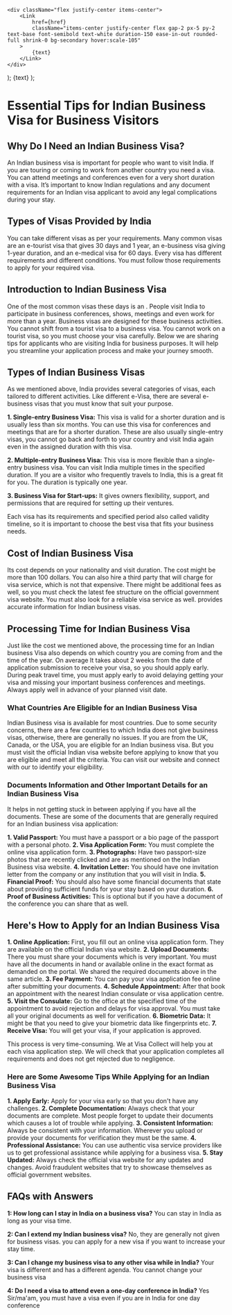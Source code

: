     <div className="flex justify-center items-center">
        <Link
            href={href}
            className="items-center justify-center flex gap-2 px-5 py-2 text-base font-semibold text-white duration-150 ease-in-out rounded-full shrink-0 bg-secondary hover:scale-105"
        >
            {text}
        </Link>
    </div>
);
    <Link
        className="inline-flex items-center justify-center gap-1 text-lg font-semibold text-primary"
        href={href}
    >
        {text}
    </Link>
);

# Essential Tips for Indian Business Visa for  Business Visitors

## Why Do I Need an Indian Business Visa?
An Indian business visa is important for people who want to visit India. If you are touring or coming to work from another country you need a visa. You can attend meetings and conferences even for a very short duration with a visa. It’s important to know Indian regulations and any document requirements for an Indian visa applicant to avoid any legal complications during your stay.

## Types of Visas Provided by India 
You can take different visas as per your requirements. Many common visas are an e-tourist visa that gives 30 days and 1 year, an e-business visa giving 1-year duration, and an e-medical visa for 60 days. Every visa has different requirements and different conditions. You must follow those requirements to apply for your required visa.

## Introduction to Indian Business Visa
One of the most common visas these days is an <LinkText text="e-Business visa" href="/"/>. People visit India to participate in business conferences, shows, meetings and even work for more than a year. Business visas are designed for these business activities. You cannot shift from a tourist visa to a business visa. You cannot work on a tourist visa, so you must choose your visa carefully. Below we are sharing tips for applicants who are visiting India for business purposes. It will help you streamline your application process and make your journey smooth.

## Types of Indian Business Visas
As we mentioned above, India provides several categories of visas, each tailored to different activities. Like different e-Visa, there are several e-business visas that you must know that suit your purpose.

**1. Single-entry Business Visa:** This visa is valid for a shorter duration and is usually less than six months. You can use this visa for conferences and meetings that are for a shorter duration. These are also usually single-entry visas, you cannot go back and forth to your country and visit India again even in the assigned duration with this visa.

**2. Multiple-entry Business Visa:** This visa is more flexible than a single-entry business visa. You can visit India multiple times in the specified duration. If you are a visitor who frequently travels to India, this is a great fit for you. The duration is typically one year.

**3. Business Visa for Start-ups:** It gives owners flexibility, support, and permissions that are required for setting up their ventures. 

Each visa has its requirements and specified period also called validity timeline, so it is important to choose the best visa that fits your business needs.  

## Cost of Indian Business Visa
Its cost depends on your nationality and visit duration. The cost might be more than 100 dollars. You can also hire a third party that will charge for visa service, which is not that expensive. There might be additional fees as well, so you must check the latest fee structure on the official government visa website. You must also look for a reliable visa service as well. <LinkText href="/" text="Our visa service portal"/> provides accurate information for Indian business visas. 

## Processing Time for Indian Business Visa
Just like the cost we mentioned above, the processing time for an Indian business Visa also depends on which country you are coming from and the time of the year. On average It takes about 2 weeks from the date of application submission to receive your visa, so you should apply early. During peak travel time, you must apply early to avoid delaying getting your visa and missing your important business conferences and meetings. Always apply well in advance of your planned visit date.

### What Countries Are Eligible for an Indian Business Visa

Indian Business visa is available for most countries. Due to some security concerns, there are a few countries to which India does not give business visas, otherwise, there are generally no issues. If you are from the UK, Canada, or the USA, you are eligible for an Indian business visa. But you must visit the official Indian visa website before applying to know that you are eligible and meet all the criteria. You can visit our website and connect with our <LinkText href="/aucontact-us/" text="visa service agency"/> to identify your eligibility. 

### Documents Information and Other Important Details for an Indian Business Visa

It helps in not getting stuck in between applying if you have all the documents. These are some of the documents that are generally required for an Indian business visa application:

**1. Valid Passport:** You must have a passport or a bio page of the passport with a personal photo.
**2. Visa Application Form:** You must complete the online visa application form.
**3. Photographs:** Have two passport-size photos that are recently clicked and are as mentioned on the Indian Business visa website.
**4. Invitation Letter:** You should have one invitation letter from the company or any institution that you will visit in India.
**5. Financial Proof:** You should also have some financial documents that state about providing sufficient funds for your stay based on your duration.
**6. Proof of Business Activities:** This is optional but if you have a document of the conference you can share that as well.

## Here's How to Apply for an Indian Business Visa
**1. Online Application:** First, you fill out an online visa application form. They are available on the official Indian visa website.
**2. Upload Documents:** There you must share your documents which is very important. You must have all the documents in hand or available online in the exact format as demanded on the portal. We shared the required documents above in the same article.
**3. Fee Payment:** You can pay your visa application fee online after submitting your documents.
**4. Schedule Appointment:** After that book an appointment with the nearest Indian consulate or visa application centre.
**5. Visit the Consulate:** Go to the office at the specified time of the appointment to avoid rejection and delays for visa approval. You must take all your original documents as well for verification.
**6. Biometric Data:** It might be that you need to give your biometric data like fingerprints etc.
**7. Receive Visa:** You will get your visa, if your application is approved. 

This process is very time-consuming. We at Visa Collect will help you at each visa application step. We will check that your application completes all requirements and does not get rejected due to negligence. 

### Here are Some Awesome Tips While Applying for an Indian Business Visa

**1. Apply Early:** Apply for your visa early so that you don't have any challenges.
**2. Complete Documentation:** Always check that your documents are complete. Most people forget to update their documents which causes a lot of trouble while applying.
**3. Consistent Information:** Always be consistent with your information. Wherever you upload or provide your documents for verification they must be the same.
**4. Professional Assistance:** You can use authentic visa service providers like us to get professional assistance while applying for a business visa.
**5. Stay Updated:** Always check the official visa website for any updates and changes. Avoid fraudulent websites that try to showcase themselves as official government websites.

## FAQs with Answers

**1: How long can I stay in India on a business visa?**
You can stay in India as long as your visa time.

**2: Can I extend my Indian business visa?**
No, they are generally not given for business visas. you can apply for a new visa if you want to increase your stay time.

**3: Can I change my business visa to any other visa while in India?**
Your visa is different and has a different agenda. You cannot change your business visa

**4: Do I need a visa to attend even a one-day conference in India?**
Yes Sir/ma'am, you must have a visa even if you are in India for one day conference
